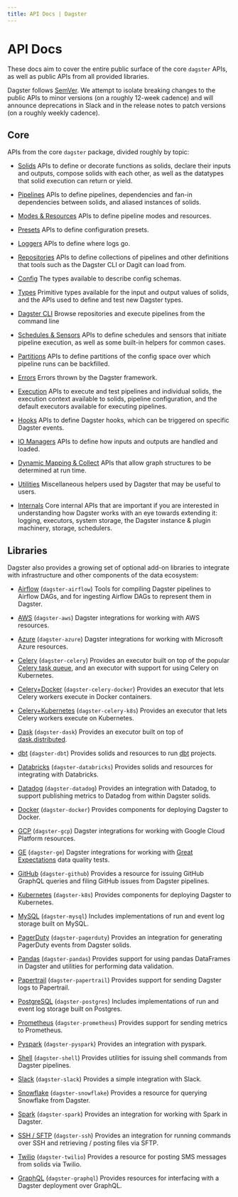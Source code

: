 ```yaml
---
title: API Docs | Dagster
---
```


# API Docs

These docs aim to cover the entire public surface of the core `dagster` APIs, as well as public APIs from all provided libraries.

Dagster follows [SemVer](https://semver.org/). We attempt to isolate breaking changes to the public APIs to minor versions (on a roughly 12-week cadence) and will announce deprecations in Slack and in the release notes to patch versions (on a roughly weekly cadence).

## Core

APIs from the core `dagster` package, divided roughly by topic:

- [Solids](/\_apidocs/solids) APIs to define or decorate functions as solids, declare their inputs and outputs, compose solids with each other, as well as the datatypes that solid execution can return or yield.

- [Pipelines](/\_apidocs/pipeline) APIs to define pipelines, dependencies and fan-in dependencies between solids, and aliased instances of solids.

- [Modes & Resources](/\_apidocs/modes-resources) APIs to define pipeline modes and resources.

- [Presets](/\_apidocs/presets) APIs to define configuration presets.

- [Loggers](/\_apidocs/loggers) APIs to define where logs go.

- [Repositories](/\_apidocs/repositories) APIs to define collections of pipelines and other definitions that tools such as the Dagster CLI or Dagit can load from.

- [Config](/\_apidocs/config) The types available to describe config schemas.

- [Types](/\_apidocs/types) Primitive types available for the input and output values of solids, and the APIs used to define and test new Dagster types.

- [Dagster CLI](/\_apidocs/cli) Browse repositories and execute pipelines from the command line

- [Schedules & Sensors](/\_apidocs/schedules-sensors) APIs to define schedules and sensors that initiate pipeline execution, as well as some built-in helpers for common cases.

- [Partitions](/\_apidocs/partitions) APIs to define partitions of the config space over which pipeline runs can be backfilled.

- [Errors](/\_apidocs/errors) Errors thrown by the Dagster framework.

- [Execution](/\_apidocs/execution) APIs to execute and test pipelines and individual solids, the execution context available to solids, pipeline configuration, and the default executors available for executing pipelines.

- [Hooks](/\_apidocs/hooks) APIs to define Dagster hooks, which can be triggered on specific Dagster events.

- [IO Managers](/\_apidocs/io-managers) APIs to define how inputs and outputs are handled and loaded.

- [Dynamic Mapping & Collect](/\_apidocs/dynamic) APIs that allow graph structures to be determined at run time.

- [Utilities](/\_apidocs/utilities) Miscellaneous helpers used by Dagster that may be useful to users.

- [Internals](/\_apidocs/internals) Core internal APIs that are important if you are interested in understanding how Dagster works with an eye towards extending it: logging, executors, system storage, the Dagster instance & plugin machinery, storage, schedulers.

## Libraries

Dagster also provides a growing set of optional add-on libraries to integrate with infrastructure and other components of the data ecosystem:

- [Airflow](/\_apidocs/libraries/dagster-airflow) (`dagster-airflow`) Tools for compiling Dagster pipelines to Airflow DAGs, and for ingesting Airflow DAGs to represent them in Dagster.

- [AWS](/\_apidocs/libraries/dagster-aws) (`dagster-aws`) Dagster integrations for working with AWS resources.

- [Azure](/\_apidocs/libraries/dagster-azure) (`dagster-azure`) Dagster integrations for working with Microsoft Azure resources.

- [Celery](/\_apidocs/libraries/dagster-celery) (`dagster-celery`) Provides an executor built on top of the popular [Celery task queue](http://www.celeryproject.org/), and an executor with support for using Celery on Kubernetes.

- [Celery+Docker](/\_apidocs/libraries/dagster-celery-docker) (`dagster-celery-docker`) Provides an executor that lets Celery workers execute in Docker containers.

- [Celery+Kubernetes](/\_apidocs/libraries/dagster-celery-k8s) (`dagster-celery-k8s`) Provides an executor that lets Celery workers execute on Kubernetes.

- [Dask](/\_apidocs/libraries/dagster-dask) (`dagster-dask`) Provides an executor built on top of [dask.distributed](https://distributed.dask.org/en/latest/).

- [dbt](/\_apidocs/libraries/dagster-dbt) (`dagster-dbt`) Provides solids and resources to run [dbt](https://getdbt.com/) projects.

- [Databricks](/\_apidocs/libraries/dagster-databricks) (`dagster-databricks`) Provides solids and resources for integrating with Databricks.

- [Datadog](/\_apidocs/libraries/dagster-datadog) (`dagster-datadog`) Provides an integration with Datadog, to support publishing metrics to Datadog from within Dagster solids.

- [Docker](/\_apidocs/libraries/dagster-docker) (`dagster-docker`) Provides components for deploying Dagster to Docker.

- [GCP](/\_apidocs/libraries/dagster-gcp) (`dagster-gcp`) Dagster integrations for working with Google Cloud Platform resources.

- [GE](/\_apidocs/libraries/dagster-ge) (`dagster-ge`) Dagster integrations for working with [Great Expectations](https://greatexpectations.io/) data quality tests.

- [GitHub](/\_apidocs/libraries/dagster-github) (`dagster-github`) Provides a resource for issuing GitHub GraphQL queries and filing GitHub issues from Dagster pipelines.

- [Kubernetes](/\_apidocs/libraries/dagster-k8s) (`dagster-k8s`) Provides components for deploying Dagster to Kubernetes.

- [MySQL](/\_apidocs/libraries/dagster-mysql) (`dagster-mysql`) Includes implementations of run and event log storage built on MySQL.

- [PagerDuty](/\_apidocs/libraries/dagster-pagerduty) (`dagster-pagerduty`) Provides an integration for generating PagerDuty events from Dagster solids.

- [Pandas](/\_apidocs/libraries/dagster-pandas) (`dagster-pandas`) Provides support for using pandas DataFrames in Dagster and utilities for performing data validation.

- [Papertrail](/\_apidocs/libraries/dagster-papertrail) (`dagster-papertrail`) Provides support for sending Dagster logs to Papertrail.

- [PostgreSQL](/\_apidocs/libraries/dagster-postgres) (`dagster-postgres`) Includes implementations of run and event log storage built on Postgres.

- [Prometheus](/\_apidocs/libraries/dagster-prometheus) (`dagster-prometheus`) Provides support for sending metrics to Prometheus.

- [Pyspark](/\_apidocs/libraries/dagster-pyspark) (`dagster-pyspark`) Provides an integration with pyspark.

- [Shell](/\_apidocs/libraries/dagster-shell) (`dagster-shell`) Provides utilities for issuing shell commands from Dagster pipelines.

- [Slack](/\_apidocs/libraries/dagster-slack) (`dagster-slack`) Provides a simple integration with Slack.

- [Snowflake](/\_apidocs/libraries/dagster-snowflake) (`dagster-snowflake`) Provides a resource for querying Snowflake from Dagster.

- [Spark](/\_apidocs/libraries/dagster-spark) (`dagster-spark`) Provides an integration for working with Spark in Dagster.

- [SSH / SFTP](/\_apidocs/libraries/dagster-ssh) (`dagster-ssh`) Provides an integration for running commands over SSH and retrieving / posting files via SFTP.

- [Twilio](/\_apidocs/libraries/dagster-twilio) (`dagster-twilio`) Provides a resource for posting SMS messages from solids via Twilio.

- [GraphQL](/\_apidocs/libraries/dagster-graphql) (`dagster-graphql`) Provides resources for interfacing with a Dagster deployment over GraphQL.
